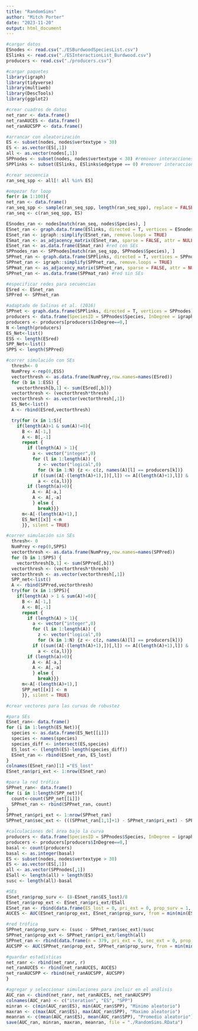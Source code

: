 ```yaml
---
title: "RandomSims"
author: "Mitch Porter"
date: "2023-11-20"
output: html_document
---
```


```r
#cargar datos
ESnodes <- read.csv("./ESBurdwoodSpeciesList.csv")
ESlinks <- read.csv("./ESInteractionList_Burdwood.csv")
producers <- read.csv("./producers.csv")

#cargar paquetes
library(igraph)
library(tidyverse)
library(multiweb)
library(DescTools)
library(ggplot2)

#crear cuadros de datos
net_ranr <- data.frame()
net_ranAUCES <- data.frame()
net_ranAUCSPP <- data.frame()
```


```r
#arrancar con aleatorización
ES <- subset(nodes, nodes$vertextype > 30)
ES <- as.vector(ES[,1])
all <- as.vector(nodes[,1])
SPPnodes <- subset(nodes, nodes$vertextype < 30) #remover interacciones de SEs
SPPlinks <- subset(ESlinks, ESlinks$edgetype == 0) #remover interacciones de SEs

#crear secuencia
ran_seq_spp <- all[! all %in% ES] 

#empezar for loop
for(r in 1:100){
net_ran <- data.frame()
ran_seq_spp <- sample(ran_seq_spp, length(ran_seq_spp), replace = FALSE) #aleatorización
ran_seq <- c(ran_seq_spp, ES)

ESnodes_ran <- nodes[match(ran_seq, nodes$Species), ]
ESnet_ran <- graph.data.frame(ESlinks, directed = T, vertices = ESnodes_ran)
ESnet_ran <- igraph::simplify(ESnet_ran, remove.loops = TRUE)
ESmat_ran <- as_adjacency_matrix(ESnet_ran, sparse = FALSE, attr = NULL)
ESnet_ran <- as.data.frame(ESmat_ran) #red con SEs
SPPnodes_ran <- SPPnodes[match(ran_seq_spp, SPPnodes$Species), ]
SPPnet_ran <- graph.data.frame(SPPlinks, directed = T, vertices = SPPnodes_ran)
SPPnet_ran <- igraph::simplify(SPPnet_ran, remove.loops = TRUE)
SPPmat_ran <- as_adjacency_matrix(SPPnet_ran, sparse = FALSE, attr = NULL)
SPPnet_ran <- as.data.frame(SPPmat_ran) #red sin SEs

#especificar redes para secuencias
ESred <- ESnet_ran
SPPred <- SPPnet_ran

#adaptado de Salinas et al. (2016)
SPPnet <- graph.data.frame(SPPlinks, directed = T, vertices = SPPnodes)
producers <- data.frame(SpeciesID = SPPnodes$Species, InDegree = igraph::degree(SPPnet, mode="in"))
producers <- producers[producers$InDegree==0,]
N <-length(producers)
ES_Net<-list()
ESS <- length(ESred)
SPP_Net<-list()
SPPS <- length(SPPred)

#correr simulación con SEs
  thresh<- 0
  NumPrey <-rep(0,ESS)
  vectorthresh <- as.data.frame(NumPrey,row.names=names(ESred))
  for (b in 1:ESS) {
    vectorthresh[b,1] <- sum(ESred[,b])}
  vectorthresh <- (vectorthresh*thresh)
  vectorthresh <- as.vector(vectorthresh[,1])
  ES_Net<-list()
  A <- rbind(ESred,vectorthresh)

  try(for (x in 1:S){
    if(length(A)>1 & sum(A)!=0){ 
      B <- A[-1,]
      A <- B[,-1]
      repeat {
        if (length(A) > 1){
          a <- vector("integer",0)
          for (l in 1:length(A)) {
            z <- vector("logical",0)
            for (k in 1:N) {z <- c(z, names(A)[l] == producers[k])}
          if ((sum((A[-(length(A)+1),])[,l]) <= A[(length(A)+1),l]) & !any(z)){
            a <- c(a,l)}}
        if (length(a)>0){
          A <- A[-a,]
          A <- A[,-a]
          } else {
            break}}}
      m<-A[-(length(A)+1),]
      ES_Net[[x]] <-m
      }}, silent = TRUE)

#correr simulación sin SEs
  thresh<- 0
  NumPrey <-rep(0,SPPS)
  vectorthresh <- as.data.frame(NumPrey,row.names=names(SPPred))
  for (b in 1:SPPS) {
    vectorthresh[b,1] <- sum(SPPred[,b])}
  vectorthresh <- (vectorthresh*thresh)
  vectorthresh <- as.vector(vectorthresh[,1])
  SPP_net<-list()
  A <- rbind(SPPred,vectorthresh)
  try(for (x in 1:SPPS){
    if(length(A) > 1 & sum(A)!=0){
      B <- A[-1,]
      A <- B[,-1]
      repeat {
        if (length(A) > 1){
          a <- vector("integer",0)
          for (l in 1:length(A)) {
            z <- vector("logical",0)
            for (k in 1:N) {z <- c(z, names(A)[l] == producers[k])}
          if ((sum((A[-(length(A)+1),])[,l]) <= A[(length(A)+1),l]) & !any(z)){
            a <- c(a,l)}}
        if (length(a)>0){
          A <- A[-a,]
          A <- A[,-a]
          } else {
            break}}}
      m<-A[-(length(A)+1),]
      SPP_net[[x]] <- m
      }}, silent = TRUE)

#crear vectores para las curvas de robustez

#para SEs
ESnet_ran<- data.frame()
for (i in 1:length(ES_Net)){
  species <- as.data.frame(ES_Net[[i]])
  species <- names(species)
  species_diff <- intersect(ES,species)
  ES_lost <- (length(ES)-length(species_diff))
  ESnet_ran <- rbind(ESnet_ran, ES_lost)
}
colnames(ESnet_ran)[1] ="ES_lost"
ESnet_ran$pri_ext <- 1:nrow(ESnet_ran)

#para la red trófica
SPPnet_ran<- data.frame()
for (i in 1:length(SPP_net)){
  count<-count(SPP_net[[i]])
  SPPnet_ran <- rbind(SPPnet_ran, count)
}
SPPnet_ran$pri_ext <- 1:nrow(SPPnet_ran)
SPPnet_ran$sec_ext <- (((SPPnet_ran[1,1]+1) - SPPnet_ran$pri_ext) - SPPnet_ran$n)

#calculaciones del área bajo la curva
producers <- data.frame(SpeciesID = SPPnodes$Species, InDegree = igraph::degree(SPPnet, mode="in"))
producers <- producers[producers$InDegree==0,]
basal <- count(producers)
basal <- as.integer(basal)
ES <- subset(nodes, nodes$vertextype > 30)
ES <- as.vector(ES[,1])
all <- as.vector(SPPnodes[,1])
ESall <- length(all) + length(ES)
susc <- length(all)-basal

#SEs
ESnet_ran$prop_surv <- (8-ESnet_ran$ES_lost)/8
ESnet_ran$prop_ext <- ESnet_ran$pri_ext/ESall
ESnet_ran <- rbind(data.frame(ES_lost = 0, pri_ext = 0, prop_surv = 1, prop_ext = 0), ESnet_ran)
AUCES <- AUC(ESnet_ran$prop_ext, ESnet_ran$prop_surv, from = min(min(ESnet_ran$prop_ext)), to = max(max(ESnet_ran$prop_ext)), method = c("trapezoid"), absolutearea = FALSE)

#red trófica
SPPnet_ran$prop_surv <- (susc - SPPnet_ran$sec_ext)/susc
SPPnet_ran$prop_ext <- SPPnet_ran$pri_ext/length(all)
SPPnet_ran <- rbind(data.frame(n = 379, pri_ext = 0, sec_ext = 0, prop_surv = 1, prop_ext = 0), SPPnet_ran)
AUCSPP <- AUC(SPPnet_ran$prop_ext, SPPnet_ran$prop_surv, from = min(min(SPPnet_ran$prop_ext)), to = max(max(SPPnet_ran$prop_ext)), method = c("trapezoid"), absolutearea = FALSE)

#guardar estadísticas
net_ranr <- rbind(net_ranr, r)
net_ranAUCES <- rbind(net_ranAUCES, AUCES)
net_ranAUCSPP <- rbind(net_ranAUCSPP, AUCSPP)
}
```

```r
#agregar y seleccionar simulaciones para incluir en el análisis
AUC_ran <- cbind(net_ranr, net_ranAUCES, net_ranAUCSPP)
colnames(AUC_ran) <- c("iteration", "ES", "SPP")
minran <- c(min(AUC_ran$ES), min(AUC_ran$SPP), "Minimo aleatorio")
maxran <- c(max(AUC_ran$ES), max(AUC_ran$SPP), "Maximo aleatorio")
meanran <- c(mean(AUC_ran$ES), mean(AUC_ran$SPP), "Promedio aleatorio")
save(AUC_ran, minran, maxran, meanran, file = "./RandomSims.RData")
```

